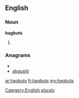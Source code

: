 ==English==

===Noun===
'''hagbuts'''

# {{plural of|[[hagbut]]}}

===Anagrams===
* {{alphagram|abghstu}}
* [[abgusht#English|abgusht]]

[[Category:English plurals]]

[[ar:hagbuts]]
[[fr:hagbuts]]
[[my:hagbuts]]